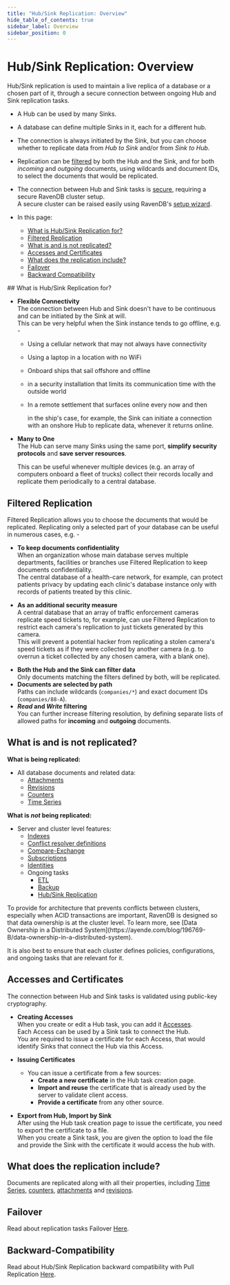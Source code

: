 ```yaml
---
title: "Hub/Sink Replication: Overview"
hide_table_of_contents: true
sidebar_label: Overview
sidebar_position: 0
---
```



# Hub/Sink Replication: Overview
<Admonition type="note" title="Note">

Hub/Sink replication is used to maintain a live replica of a database 
or a chosen part of it, through a secure connection between ongoing Hub 
and Sink replication tasks.  

* A Hub can be used by many Sinks.  

* A database can define multiple Sinks in it, each for a different hub.  

* The connection is always initiated by the Sink, but you can choose 
  whether to replicate data from *Hub to Sink* and/or from *Sink to Hub*.  

* Replication can be [filtered](../../../../../studio/database/tasks/ongoing-tasks/hub-sink-replication/overview.mdx#filtered-replication) 
  by both the Hub and the Sink, and for both *incoming* and *outgoing* documents, using wildcards and document IDs, to select the 
  documents that would be replicated.  

* The connection between Hub and Sink tasks is [secure](../../../../../studio/database/tasks/ongoing-tasks/hub-sink-replication/overview.mdx#certificates), 
  requiring a secure RavenDB cluster setup.  
  A secure cluster can be raised easily using RavenDB's [setup wizard](../../../../../start/installation/setup-wizard.mdx#secure-setup-with-a-let).  

* In this page:
    * [What is Hub/Sink Replication for?](../../../../../studio/database/tasks/ongoing-tasks/hub-sink-replication/overview.mdx#what-is-hub/sink-replication-for?)  
    * [Filtered Replication](../../../../../studio/database/tasks/ongoing-tasks/hub-sink-replication/overview.mdx#filtered-replication)  
    * [What is and is not replicated?](../../../../../studio/database/tasks/ongoing-tasks/hub-sink-replication/overview.mdx#what-is-and-is-not-replicated?)  
    * [Accesses and Certificates](../../../../../studio/database/tasks/ongoing-tasks/hub-sink-replication/overview.mdx#accesses-and-certificates)  
    * [What does the replication include?](../../../../../studio/database/tasks/ongoing-tasks/hub-sink-replication/overview.mdx#what-does-the-replication-include?)  
    * [Failover](../../../../../studio/database/tasks/ongoing-tasks/hub-sink-replication/overview.mdx#failover)  
    * [Backward Compatibility](../../../../../studio/database/tasks/ongoing-tasks/hub-sink-replication/overview.mdx#backward-compatibility)  
</Admonition>
## What is Hub/Sink Replication for?

* **Flexible Connectivity**  
  The connection between Hub and Sink doesn't have to be continuous 
  and can be initiated by the Sink at will.  
  This can be very helpful when the Sink instance tends to go offline, e.g. -  

   * Using a cellular network that may not always have connectivity  
   * Using a laptop in a location with no WiFi
   * Onboard ships that sail offshore and offline  
   * in a security installation that limits its communication time 
     with the outside world  
   * In a remote settlement that surfaces online every now and then  
   
     in the ship's case, for example, the Sink can initiate a connection 
     with an onshore Hub to replicate data, whenever it returns online.  

* **Many to One**  
  The Hub can serve many Sinks using the same port, **simplify 
  security protocols** and **save server resources**.  

    This can be useful whenever multiple devices (e.g. an array of computers 
    onboard a fleet of trucks) collect their records locally and replicate them 
    periodically to a central database.  



## Filtered Replication

Filtered Replication allows you to choose the documents that would 
be replicated. Replicating only a selected part of your database 
can be useful in numerous cases, e.g. -  

* **To keep documents confidentiality**  
  When an organization whose main database serves multiple departments, 
  facilities or branches use Filtered Replication to keep documents 
  confidentiality.  
  The central database of a health-care network, for example, can protect 
  patients privacy by updating each clinic's database instance only with 
  records of patients treated by this clinic.  

* **As an additional security measure**  
  A central database that an array of traffic enforcement cameras replicate
  speed tickets to, for example, can use Filtered Replication to restrict
  each camera's replication to just tickets generated by this camera.  
  This will prevent a potential hacker from replicating a stolen camera's
  speed tickets as if they were collected by another camera (e.g. to overrun
  a ticket collected by any chosen camera, with a blank one).  

<Admonition type="info" title="Info">

* **Both the Hub and the Sink can filter data**  
   Only documents matching the filters defined by both, will be replicated.  
* **Documents are selected by path**  
  Paths can include wildcards (`companies/*`) and 
  exact document IDs (`companies/88-A`).  
* ***Read* and *Write* filtering**  
  You can further increase filtering resolution, by 
  defining separate lists of allowed paths for **incoming** 
  and **outgoing** documents.  

</Admonition>




## What is and is not replicated?

**What is being replicated:**  

  * All database documents and related data:  
    * [Attachments](../../../../../document-extensions/attachments/what-are-attachments.mdx)  
    * [Revisions](../../../../../server/extensions/revisions.mdx)  
    * [Counters](../../../../../document-extensions/counters/overview.mdx)
    * [Time Series](../../../../../document-extensions/timeseries/overview.mdx)

**What is _not_ being replicated:**  

  * Server and cluster level features:  
    * [Indexes](../../../../../indexes/creating-and-deploying.mdx)  
    * [Conflict resolver definitions](../../../../../server/clustering/replication/replication-conflicts.mdx#conflict-resolution-script)  
    * [Compare-Exchange](../../../../../client-api/operations/compare-exchange/overview.mdx)
    * [Subscriptions](../../../../../client-api/data-subscriptions/what-are-data-subscriptions.mdx)
    * [Identities](../../../../../server/kb/document-identifier-generation.mdx#strategy--3)  
    * Ongoing tasks
      * [ETL](../../../../../server/ongoing-tasks/etl/basics.mdx)
      * [Backup](../../../../../studio/database/tasks/backup-task.mdx)
      * [Hub/Sink Replication](../../../../../studio/database/tasks/ongoing-tasks/hub-sink-replication/overview.mdx)

<Admonition type="note" title="Why are some cluster-level features not replicated?" id="why-are-some-cluster-level-features-not-replicated" href="#why-are-some-cluster-level-features-not-replicated">
To provide for architecture that prevents conflicts between clusters, especially when ACID transactions are important, 
RavenDB is designed so that data ownership is at the cluster level.  
To learn more, see [Data Ownership in a Distributed System](https://ayende.com/blog/196769-B/data-ownership-in-a-distributed-system).

It is also best to ensure that each cluster defines policies, configurations, and ongoing tasks that are relevant for it.  
</Admonition>





## Accesses and Certificates

The connection between Hub and Sink tasks is validated using public-key cryptography.  

* **Creating Accesses**  
  When you create or edit a Hub task, you can add it [Accesses](../../../../../studio/database/tasks/ongoing-tasks/hub-sink-replication/replication-hub-task.mdx#access-configuration).  
  Each Access can be used by a Sink task to connect the Hub.  
  You are required to issue a certificate for each Access, that would 
  identify Sinks that connect the Hub via this Access.  

* **Issuing Certificates**  
  * You can issue a certificate from a few sources:  
     * **Create a new certificate** in the Hub task creation page.  
     * **Import and reuse** the certificate that is already used 
       by the server to validate client access.  
     * **Provide a certificate** from any other source.  
  
* **Export from Hub, Import by Sink**  
  After using the Hub task creation page to issue the certificate, 
  you need to export the certificate to a file.  
  When you create a Sink task, you are given the option to load 
  the file and provide the Sink with the certificate it would access 
  the hub with.  



## What does the replication include?

Documents are replicated along with all their properties, including 
[Time Series](../../../../../document-extensions/timeseries/overview.mdx), 
[counters](../../../../../document-extensions/counters/overview.mdx), 
[attachments](../../../../../document-extensions/attachments/what-are-attachments.mdx) 
and [revisions](../../../../../server/extensions/revisions.mdx).  



## Failover
Read about replication tasks Failover [Here](../../../../../server/ongoing-tasks/hub-sink-replication.mdx#failover).  


## Backward-Compatibility
Read about Hub/Sink Replication backward compatibility with Pull Replication [Here](../../../../../server/ongoing-tasks/hub-sink-replication.mdx#backward-compatibility).  


